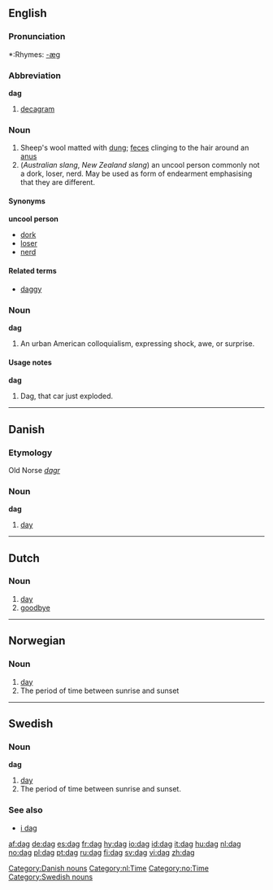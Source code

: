 {{see|Dag}}
==English==

===Pronunciation===
*:Rhymes: [[Rhymes:English:-æɡ|-æɡ]]

===Abbreviation===
'''dag'''

# [[decagram]]

===Noun===
{{en-noun}}

# Sheep's wool matted with [[dung]]; [[feces]] clinging to the hair around an [[anus]]
# (''Australian slang'', ''New Zealand slang'') an uncool person commonly not a dork, loser, nerd. May be used as form of endearment emphasising that they are different.

====Synonyms====
'''uncool person'''
*[[dork]]
*[[loser]]
*[[nerd]]

====Related terms====
*[[daggy]]

===Noun===
'''dag'''

# An urban American colloquialism, expressing shock, awe, or surprise.

====Usage notes====
'''dag'''

# Dag, that car just exploded.

----

==Danish==

===Etymology===
Old Norse ''[[dagr]]''

===Noun===
'''dag'''

# [[day]]

[[Category:Danish nouns]]

----

==Dutch==

===Noun===
{{nl-noun|g1=m|g2=f|pl=dagen|dim1=daagje|dim2=dagje}}

# [[day]]
# [[goodbye]]
[[Category:nl:Time]]

----

==Norwegian==
[[Category:no:Time]]

===Noun===
{{no-noun-m1|dag}}

# [[day]]
# The period of time between sunrise and sunset

----

==Swedish==
{{sv-noun|gender=Common|dag|dagen|dagar|dagarna|dags|dagens|dagars|dagarnas}}

===Noun===
'''dag'''

# [[day]]
# The period of time between sunrise and sunset.

===See also===
*[[i dag]]

[[Category:Swedish nouns]]

[[af:dag]]
[[de:dag]]
[[es:dag]]
[[fr:dag]]
[[hy:dag]]
[[io:dag]]
[[id:dag]]
[[it:dag]]
[[hu:dag]]
[[nl:dag]]
[[no:dag]]
[[pl:dag]]
[[pt:dag]]
[[ru:dag]]
[[fi:dag]]
[[sv:dag]]
[[vi:dag]]
[[zh:dag]]